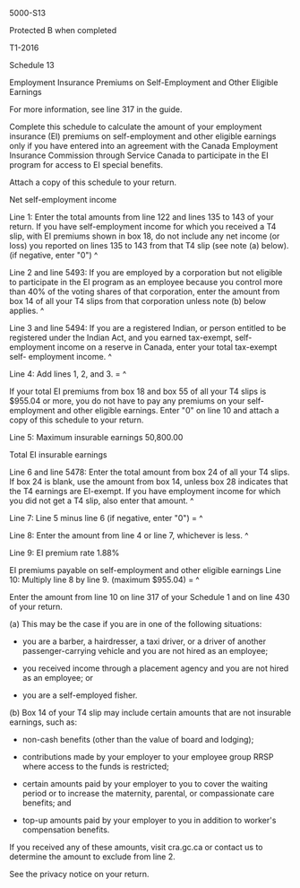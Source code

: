 ﻿5000-S13 
 
Protected B when completed 
 
T1-2016 
 
Schedule 13 
 
Employment Insurance Premiums on Self-Employment and Other Eligible Earnings 
 
For more information, see line 317 in the guide. 
 
Complete this schedule to calculate the amount of your employment insurance 
(EI) premiums on self-employment and other eligible earnings only if you have 
entered into an agreement with the Canada Employment Insurance Commission 
through Service Canada to participate in the EI program for access to EI 
special benefits. 
 
Attach a copy of this schedule to your return. 
 
Net self-employment income 
 
Line 1: Enter the total amounts from line 122 and lines 135 to 143 of your 
return. If you have self-employment income for which you received a T4 slip, 
with EI premiums shown in box 18, do not include any net income (or loss) you 
reported on lines 135 to 143 from that T4 slip (see note (a) below). (if 
negative, enter "0") ^
 
Line 2 and line 5493: If you are employed by a corporation but not eligible 
to participate in the EI program as an employee because you control more than 
40% of the voting shares of that corporation, enter the amount from box 14 of 
all your T4 slips from that corporation unless note (b) below applies. ^
 
Line 3 and line 5494: If you are a registered Indian, or person entitled to 
be registered under the Indian Act, and you earned tax-exempt, self-
employment income on a reserve in Canada, enter your total tax-exempt self-
employment income. ^
 
Line 4: Add lines 1, 2, and 3. = ^
 
If your total EI premiums from box 18 and box 55 of all your T4 slips is 
$955.04 or more, you do not have to pay any premiums on your self-employment 
and other eligible earnings. Enter "0" on line 10 and attach a copy of this 
schedule to your return. 
 
Line 5: Maximum insurable earnings 50,800.00 
 
Total EI insurable earnings 
 
Line 6 and line 5478: Enter the total amount from box 24 of all your T4 
slips. If box 24 is blank, use the amount from box 14, unless box 28 
indicates that the T4 earnings are EI-exempt. If you have employment income 
for which you did not get a T4 slip, also enter that amount. ^
 
Line 7: Line 5 minus line 6 (if negative, enter "0") = ^
 
Line 8: Enter the amount from line 4 or line 7, whichever is less. ^
 
Line 9: EI premium rate 1.88% 
 
EI premiums payable on self-employment and other eligible earnings 
Line 10: Multiply line 8 by line 9. (maximum $955.04) = ^
 
Enter the amount from line 10 on line 317 of your Schedule 1 and on line 430 
of your return. 
 
(a) This may be the case if you are in one of the following situations: 
 
- you are a barber, a hairdresser, a taxi driver, or a driver of another 
passenger-carrying vehicle and you are not hired as an employee; 
 
- you received income through a placement agency and you are not hired as an 
employee; or 
 
- you are a self-employed fisher. 
 
(b) Box 14 of your T4 slip may include certain amounts that are not insurable 
earnings, such as: 
 
- non-cash benefits (other than the value of board and lodging); 
 
- contributions made by your employer to your employee group RRSP where 
access to the funds is restricted; 
 
- certain amounts paid by your employer to you to cover the waiting period or 
to increase the maternity, parental, or compassionate care benefits; and 
 
- top-up amounts paid by your employer to you in addition to worker's 
compensation benefits. 
 
If you received any of these amounts, visit cra.gc.ca or contact us to 
determine the amount to exclude from line 2. 
 
See the privacy notice on your return.
